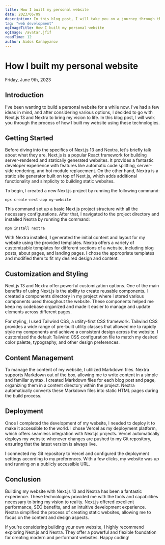 ```yaml
---
title: How I built my personal website
date: 2023/06/09
description: In this blog post, I will take you on a journey through the process of building my website using Next.js 13 and Nextra. Discover how I leveraged the features of Next.js, a popular React framework, to create a server-rendered and statically generated website. With the additional functionality and simplicity provided by Nextra, a static site generator built on top of Next.js, I was able to bring my vision to life. From setting up the project and customizing the design using Tailwind CSS, to managing content with Markdown files and incorporating dynamic data fetching, I share the steps I took to create a personalized and visually appealing website. Join me as I explore the seamless deployment process using Vercel and highlight the benefits of Next.js 13 and Nextra in simplifying website development. Whether you're a beginner or an experienced developer, this blog post will inspire and guide you in building your own stunning website.
tag: "web development"
ogImageTitle: How I built my personal website
ogImage: /avatar.jfif
readTime: 12
author: Aidos Kanapyanov
---
```


<h1 className="text-center leading-snug text-5xl my-20">How I built my personal website</h1>


<Date>Friday, June 9th, 2023</Date>

## Introduction

I've been wanting to build a personal website for a while now. I've had a few ideas in mind, and after considering various options, I decided to go with Next.js 13 and Nextra to bring my vision to life. In this blog post, I will walk you through the process of how I built my website using these technologies.

## Getting Started

Before diving into the specifics of Next.js 13 and Nextra, let's briefly talk about what they are. Next.js is a popular React framework for building server-rendered and statically generated websites. It provides a fantastic developer experience with features like automatic code splitting, server-side rendering, and hot module replacement. On the other hand, Nextra is a static site generator built on top of Next.js, which adds additional functionality and simplicity to building static websites.

To begin, I created a new Next.js project by running the following command:

`npx create-next-app my-website`

This command set up a basic Next.js project structure with all the necessary configurations. After that, I navigated to the project directory and installed Nextra by running the command:

`npm install nextra`

With Nextra installed, I generated the initial content and layout for my website using the provided templates. Nextra offers a variety of customizable templates for different sections of a website, including blog posts, about pages, and landing pages. I chose the appropriate templates and modified them to fit my desired design and content.

## Customization and Styling

Next.js 13 and Nextra offer powerful customization options. One of the main benefits of using Next.js is the ability to create reusable components. I created a components directory in my project where I stored various components used throughout the website. These components helped me keep my codebase organized and made it easier to manage and update elements across different pages.

For styling, I used Tailwind CSS, a utility-first CSS framework. Tailwind CSS provides a wide range of pre-built utility classes that allowed me to rapidly style my components and achieve a consistent design across the website. I customized the default Tailwind CSS configuration file to match my desired color palette, typography, and other design preferences.

## Content Management

To manage the content of my website, I utilized Markdown files. Nextra supports Markdown out of the box, allowing me to write content in a simple and familiar syntax. I created Markdown files for each blog post and page, organizing them in a content directory within the project. Nextra automatically converts these Markdown files into static HTML pages during the build process.

## Deployment

Once I completed the development of my website, I needed to deploy it to make it accessible to the world. I chose Vercel as my deployment platform, which offers seamless integration with Next.js projects. Vercel automatically deploys my website whenever changes are pushed to my Git repository, ensuring that the latest version is always live.

I connected my Git repository to Vercel and configured the deployment settings according to my preferences. With a few clicks, my website was up and running on a publicly accessible URL.

## Conclusion

Building my website with Next.js 13 and Nextra has been a fantastic experience. These technologies provided me with the tools and capabilities necessary to bring my vision to reality. Next.js offered excellent performance, SEO benefits, and an intuitive development experience. Nextra simplified the process of creating static websites, allowing me to focus on the content and design aspects.

If you're considering building your own website, I highly recommend exploring Next.js and Nextra. They offer a powerful and flexible foundation for creating modern and performant websites. Happy coding!
